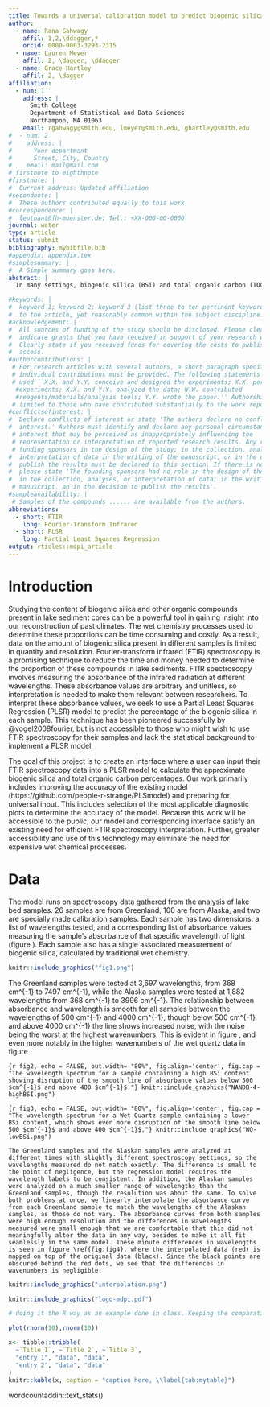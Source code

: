 ```yaml
---
title: Towards a universal calibration model to predict biogenic silica and organic carbon percentages in lake sediment core samples
author:
  - name: Rana Gahwagy
    affil: 1,2,\ddagger,*
    orcid: 0000-0003-3293-2315
  - name: Lauren Meyer
    affil: 2, \dagger, \ddagger
  - name: Grace Hartley
    affil: 2, \dagger
affiliation:
  - num: 1
    address: |
      Smith College
      Department of Statistical and Data Sciences
      Northampon, MA 01063
    email: rgahwagy@smith.edu, lmeyer@smith.edu, ghartley@smith.edu
#  - num: 2
#    address: |
#      Your department
#      Street, City, Country
#    email: mail@mail.com
# firstnote to eighthnote
#firstnote: |
#  Current address: Updated affiliation
#secondnote: |
#  These authors contributed equally to this work.
#correspondence: |
#  leutnant@fh-muenster.de; Tel.: +XX-000-00-0000.
journal: water
type: article
status: submit
bibliography: mybibfile.bib
#appendix: appendix.tex
#simplesummary: |
#  A Simple summary goes here.
abstract: |
  In many settings, biogenic silica (BSi) and total organic carbon (TOC) are widely used as proxies for temperature and/or environmental variations that are helpful in paleoclimate and paleoenvironmental reconstructions. Often, the methodology for analyzing these parameters in sediments can be expensive and time consuming (particularly for BSi). However, Fourier Transform Infrared (FTIR) Spectroscopy offers an efficient alternative where many samples can be run with minimal amount of sediment and time. This technique is advantageous in that it  requires small volumes of sediment (~0.01g), minimal sample preparation (mixing sample with potassium bromide powder), and instrumental analysis times are relatively rapid (a few minutes per sample).  FTIR Spectroscopy quantifies BSi and TOC using infrared radiation (IR) absorbance units—as opposed to percentages of BSi or TOC—which are difficult to compare across different studies and localities. Therefore, there is a need for a systematic way to convert the results from the FTIR Spectrometer into percentages. In this research project, we address this need by building a universal calibration model using partial least squares (PLS) regression that converts BSi absorbance to percentages. We developed this model using a PLS package in R and based our model on samples from Arctic lakes in Greenland and Alaska. Our preliminary model uses a k-fold cross-validation method and utilizes three components. Ongoing work intends to improve on the model’s prediction accuracy, expand our calibration model to include TOC percentages, and incorporate more BSi samples from other locations. We aim for the model to be universal and integrated into a Shiny app, where paleoclimatologists can use it on samples from various localities and compare their results. This model will prove a valuable tool in paleoclimate reconstruction by facilitating FTIR Spectroscopy on lake sediments. 

#keywords: |
#  keyword 1; keyword 2; keyword 3 (list three to ten pertinent keywords specific 
#  to the article, yet reasonably common within the subject discipline.).
#acknowledgement: |
#  All sources of funding of the study should be disclosed. Please clearly 
#  indicate grants that you have received in support of your research work. 
#  Clearly state if you received funds for covering the costs to publish in open 
#  access.
#authorcontributions: |
 # For research articles with several authors, a short paragraph specifying their 
 # individual contributions must be provided. The following statements should be 
 # used ``X.X. and Y.Y. conceive and designed the experiments; X.X. performed the 
  #experiments; X.X. and Y.Y. analyzed the data; W.W. contributed 
  #reagents/materials/analysis tools; Y.Y. wrote the paper.'' Authorship must be
 # limited to those who have contributed substantially to the work reported.
#conflictsofinterest: |
#  Declare conflicts of interest or state 'The authors declare no conflict of 
#  interest.' Authors must identify and declare any personal circumstances or
 # interest that may be perceived as inappropriately influencing the
 # representation or interpretation of reported research results. Any role of the
 # funding sponsors in the design of the study; in the collection, analyses or 
#  interpretation of data in the writing of the manuscript, or in the decision to 
#  publish the results must be declared in this section. If there is no role, 
#  please state 'The founding sponsors had no role in the design of the study; 
#  in the collection, analyses, or interpretation of data; in the writing of the 
 # manuscript, an in the decision to publish the results'.
#sampleavailability: |
 # Samples of the compounds ...... are available from the authors.
abbreviations:
  - short: FTIR
    long: Fourier-Transform Infrared
  - short: PLSR
    long: Partial Least Squares Regression
output: rticles::mdpi_article
---
```


<!-- # Version -->

<!-- This Rmd-skeleton uses the mdpi Latex template published 2019/02.  -->
<!-- However, the official template gets more frequently updated than the 'rticles' -->
<!-- package. Therefore, please make sure prior to paper submission, that you're  -->
<!-- using the most recent .cls, .tex and .bst files  -->
<!-- (available [here](http://www.mdpi.com/authors/latex)). -->

# Introduction


Studying the content of biogenic silica and other organic compounds present in lake sediment cores can be a powerful tool in gaining insight into our reconstruction of past climates. The wet chemistry processes used to determine these proportions can be time consuming and costly. As a result, data on the amount of biogenic silica present in different samples is limited in quantity and resolution. Fourier-transform infrared (FTIR) spectroscopy is a promising technique to reduce the time and money needed to determine the proportion of these compounds in lake sediments. FTIR spectroscopy involves measuring the absorbance of the infrared radiation at different wavelengths. These absorbance values are arbitrary and unitless, so interpretation is needed to make them relevant between researchers. To interpret these absorbance values, we seek to use a Partial Least Squares Regression (PLSR) model to predict the percentage of the biogenic silica in each sample. This technique has been pioneered successfully by @vogel2008fourier, but is not accessible to those who might wish to use FTIR spectroscopy for their samples and lack the statistical background to implement a PLSR model. 
 
The goal of this project is to create an interface where a user can input their FTIR spectroscopy data into a PLSR model to calculate the approximate biogenic silica and total organic carbon percentages. Our work primarily includes improving the accuracy of the existing model (https://github.com/people-r-strange/PLSmodel) and preparing for universal input. This includes selection of the most applicable diagnostic plots to determine the accuracy of the model. Because this work will be accessible to the public, our model and corresponding interface satisfy an existing need for efficient FTIR spectroscopy interpretation. Further, greater accessibility and use of this technology may eliminate the need for expensive wet chemical processes. 

# Data

The model runs on spectroscopy data gathered from the analysis of lake bed samples. 26 samples are from Greenland, 100 are from Alaska, and two are specially made calibration samples. Each sample has two dimensions: a list of wavelengths tested, and a corresponding list of absorbance values measuring the sample’s absorbance of that specific wavelength of light (figure \ref{fig:fig1}). Each sample also has a single associated measurement of biogenic silica, calculated by traditional wet chemistry. 

```r
knitr::include_graphics("fig1.png")
```

The Greenland samples were tested at 3,697 wavelengths, from 368 cm^{-1} to 7497 cm^{-1}, while the Alaska samples were tested at 1,882 wavelengths from 368 cm^{-1} to 3996 cm^{-1}. The relationship between absorbance and wavelength is smooth for all samples between the wavelengths of 500 cm^{-1} and 4000 cm^{-1}, though below 500 cm^{-1} and above 4000 cm^{-1} the line shows increased noise, with the noise being the worst at the highest wavenumbers. This is evident in figure \ref{fig:fig2}, and even more notably in the higher wavenumbers of the wet quartz data in figure \ref{fig:fig3}. 

```{r fig2, echo = FALSE, out.width= "80%", fig.align='center', fig.cap = "The wavelength spectrum for a sample containing a high BSi content showing disruption of the smooth line of absorbance values below 500 $cm^{-1}$ and above 400 $cm^{-1}$."}
knitr::include_graphics("NANDB-4-highBSI.png")
```

```{r fig3, echo = FALSE, out.width= "80%", fig.align='center', fig.cap = "The wavelength spectrum for a Wet Quartz sample containing a lower BSi content, which shows even more disruption of the smooth line below 500 $cm^{-1}$ and above 400 $cm^{-1}$."}
knitr::include_graphics("WQ-lowBSi.png")
```

	The Greenland samples and the Alaskan samples were analyzed at different times with slightly different spectroscopy settings, so the wavelengths measured do not match exactly. The difference is small to the point of negligence, but the regression model requires the wavelength labels to be consistent. In addition, the Alaskan samples were analyzed on a much smaller range of wavelengths than the Greenland samples, though the resolution was about the same. To solve both problems at once, we linearly interpolate the absorbance curve from each Greenland sample to match the wavelengths of the Alaskan samples, as those do not vary. The absorbance curves from both samples were high enough resolution and the differences in wavelengths measured were small enough that we are comfortable that this did not meaningfully alter the data in any way, besides to make it all fit seamlessly in the same model. These minute differences in wavelengths is seen in figure \ref{fig:fig4}, where the interpolated data (red) is mapped on top of the original data (black). Since the black points are obscured behind the red dots, we see that the differences in wavenumbers is negligible. 

```r
knitr::include_graphics("interpolation.png")
```
	

<!-- # Materials and Methods -->

<!-- Materials and Methods should be described with sufficient details to allow others to replicate and build on published results. Please note that publication of your manuscript implicates that you must make all materials, data, computer code, and protocols associated with the publication available to readers. Please disclose at the submission stage any restrictions on the availability of materials or information. New methods and protocols should be described in detail while well-established methods can be briefly described and appropriately cited. -->

<!-- Research manuscripts reporting large datasets that are deposited in a publicly available database should specify where the data have been deposited and provide the relevant accession numbers. If the accession numbers have not yet been obtained at the time of submission, please state that they will be provided during review. They must be provided prior to publication. -->

<!-- Interventionary studies involving animals or humans, and other studies require ethical approval must list the authority that provided approval and the corresponding ethical approval code. -->

<!-- # Results -->

<!-- This section may be divided by subheadings. It should provide a concise and precise description of the experimental results, their interpretation as well as the experimental conclusions that can be drawn. -->

<!-- ## Subsection Heading Here -->

<!-- Subsection text here. -->

<!-- ### Subsubsection Heading Here -->

<!-- Bulleted lists look like this: -->

<!-- * First bullet -->
<!-- * Second bullet -->
<!-- * Third bullet -->

<!-- Numbered lists can be added as follows: -->

<!-- 1. First item -->
<!-- 2. Second item -->
<!-- 3. Third item -->

<!-- The text continues here. -->

<!-- All figures and tables should be cited in the main text as Figure \ref{fig:mdpi-logo}, Table 1, etc. -->

<!-- \begin{figure}[H] -->
<!-- \centering -->
<!-- \includegraphics[width=3 cm]{logo-mdpi} -->
<!-- \caption{This is a figure, Schemes follow the same formatting. If there are multiple panels, they should be listed as: (\textbf{a}) Description of what is contained in the first panel. (\textbf{b}) Description of what is contained in the second panel. Figures should be placed in the main text near to the first time they are cited. A caption on a single line should be centered.} -->
<!-- \end{figure} -->

```r
knitr::include_graphics("logo-mdpi.pdf")

# doing it the R way as an example done in class. Keeping the comparative LaTex format above for comparison. 

```

<!-- #Figure \ref{fig:mdpi-logo} above -->
<!-- #Figure \ref{fig:test-fig} below.  -->

```r
plot(rnorm(10),rnorm(10))

```

```r
x<- tibble::tribble(
  ~`Title 1`, ~`Title 2`, ~`Title 3`, 
  "entry 1", "data", "data", 
  "entry 2", "data", "data"
)
knitr::kable(x, caption = "caption here, \\label{tab:mytable}")

```

<!-- table \ref{tab:mytable} above -->

<!-- #Bibliography reference @gujer_systems_2008, [@gujer_systems_2008] -->

<!-- \begin{table}[H] -->
<!-- \caption{This is a table caption. Tables should be placed in the main text near to the first time they are cited.} -->
<!-- \centering -->
<!-- %% \tablesize{} %% You can specify the fontsize here, e.g.  \tablesize{\footnotesize}. If commented out \small will be used. -->
<!-- \begin{tabular}{ccc} -->
<!-- \toprule -->
<!-- \textbf{Title 1}	& \textbf{Title 2}	& \textbf{Title 3}\\ -->
<!-- \midrule -->
<!-- entry 1		& data			& data\\ -->
<!-- entry 2		& data			& data\\ -->
<!-- \bottomrule -->
<!-- \end{tabular} -->
<!-- \end{table} -->

<!-- This is an example of an equation: -->

<!-- \begin{equation} -->
<!-- \mathbb{S} -->
<!-- \end{equation} -->
<!-- If the documentclass option "submit" is chosen, please insert a blank line before and after any math environment (equation and eqnarray environments). This ensures correct linenumbering. The blank line should be removed when the documentclass option is changed to "accept" because the text following an equation should not be a new paragraph. -->

<!-- Please punctuate equations as regular text. Theorem-type environments (including propositions, lemmas, corollaries etc.) can be formatted as follows: -->
<!-- Example of a theorem: -->
<!-- \begin{Theorem} -->
<!-- Example text of a theorem. -->
<!-- \end{Theorem} -->

<!-- The text continues here. Proofs must be formatted as follows: -->

<!-- Example of a proof: -->
<!-- \begin{proof}[Proof of Theorem 1] -->
<!-- Text of the proof. Note that the phrase `of Theorem 1' is optional if it is clear which theorem is being referred to. -->
<!-- \end{proof} -->
<!-- The text continues here. -->

<!-- # Discussion -->

<!-- Authors should discuss the results and how they can be interpreted in perspective of previous studies and of the working hypotheses. The findings and their implications should be discussed in the broadest context possible. Future research directions may also be highlighted. -->

<!-- # Conclusion -->

<!-- This section is not mandatory, but can be added to the manuscript if the discussion is unusually long or complex. -->

<!-- # Patents -->

<!-- This section is not mandatory, but may be added if there are patents resulting from the work reported in this manuscript. -->

wordcountaddin::text_stats()
